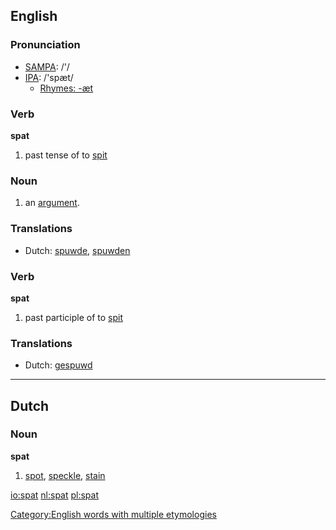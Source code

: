 ==English==

===Pronunciation===
*[[w:SAMPA|SAMPA]]: /'/
*[[w:IPA|IPA]]: /'spæt/
**[[Rhymes:English:-æt|Rhymes: -æt]]

===Verb===
'''spat'''
# past tense of to [[spit]]
===Noun===
# an [[argument]].
===Translations===
*Dutch: [[spuwde]], [[spuwden]]

===Verb===
'''spat'''
# past participle of to [[spit]]

===Translations===
*Dutch: [[gespuwd]]

----

==Dutch==
===Noun===
'''spat''' {{m}}
# [[spot]], [[speckle]], [[stain]]

[[Category:English words with multiple etymologies]]

[[io:spat]]
[[nl:spat]]
[[pl:spat]]